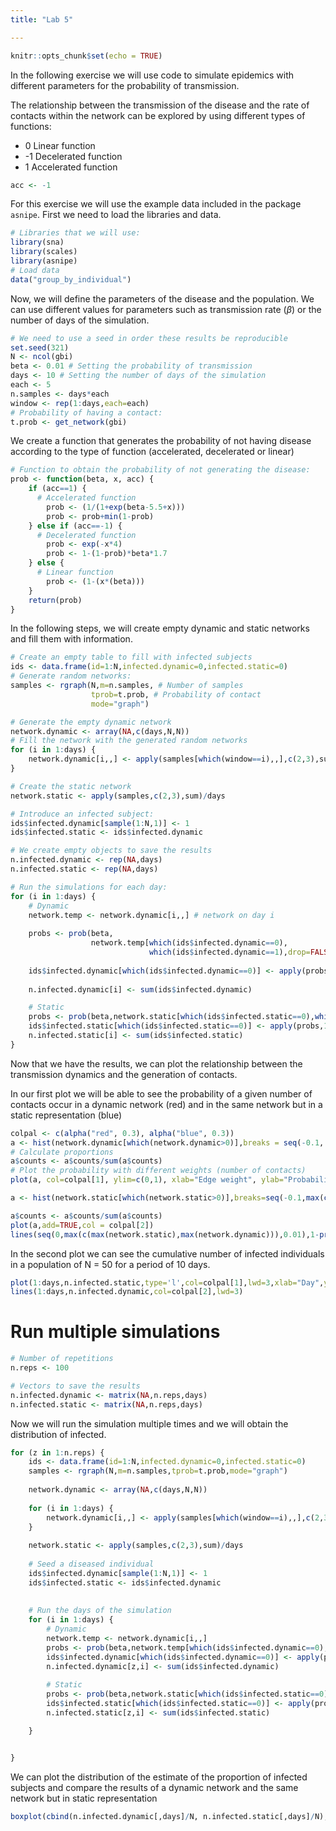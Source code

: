 ```yaml
---
title: "Lab 5"

---
```


```r
knitr::opts_chunk$set(echo = TRUE)
```

In the following exercise we will use code to simulate epidemics with different parameters for the probability of transmission.

The relationship between the transmission of the disease and the rate of contacts within the network can be explored by using different types of functions:

  - 0 Linear function
  - -1 Decelerated function
  - 1 Accelerated function
    
    
```r
acc <- -1
```

For this exercise we will use the example data included in the package `asnipe`. First we need to load the libraries and data. 

```r
# Libraries that we will use:
library(sna)
library(scales)
library(asnipe)
# Load data
data("group_by_individual")
```

Now, we will define the parameters of the disease and the population. We can use different values for parameters such as transmission rate ($\beta$) or the number of days of the simulation.

```r
# We need to use a seed in order these results be reproducible
set.seed(321)
N <- ncol(gbi)
beta <- 0.01 # Setting the probability of transmission
days <- 10 # Setting the number of days of the simulation
each <- 5
n.samples <- days*each
window <- rep(1:days,each=each)
# Probability of having a contact:
t.prob <- get_network(gbi)
```

We create a function that generates the probability of not having disease according to the type of function (accelerated, decelerated or linear)

```r
# Function to obtain the probability of not generating the disease:
prob <- function(beta, x, acc) {
    if (acc==1) { 
      # Accelerated function
        prob <- (1/(1+exp(beta-5.5+x)))
        prob <- prob+min(1-prob)
    } else if (acc==-1) {
      # Decelerated function
        prob <- exp(-x*4)
        prob <- 1-(1-prob)*beta*1.7
    } else {
      # Linear function
        prob <- (1-(x*(beta)))
    }
    return(prob)
}
```

In the following steps, we will create empty dynamic and static networks and fill them with information.

```r
# Create an empty table to fill with infected subjects
ids <- data.frame(id=1:N,infected.dynamic=0,infected.static=0)
# Generate random networks:
samples <- rgraph(N,m=n.samples, # Number of samples
                  tprob=t.prob, # Probability of contact
                  mode="graph")
```

```r
# Generate the empty dynamic network
network.dynamic <- array(NA,c(days,N,N))
# Fill the network with the generated random networks 
for (i in 1:days) {
    network.dynamic[i,,] <- apply(samples[which(window==i),,],c(2,3),sum)
}
```

```r
# Create the static network
network.static <- apply(samples,c(2,3),sum)/days
```

```r
# Introduce an infected subject:
ids$infected.dynamic[sample(1:N,1)] <- 1
ids$infected.static <- ids$infected.dynamic

# We create empty objects to save the results
n.infected.dynamic <- rep(NA,days)
n.infected.static <- rep(NA,days)
```

```r
# Run the simulations for each day:
for (i in 1:days) {
    # Dynamic
    network.temp <- network.dynamic[i,,] # network on day i
    
    probs <- prob(beta,
                  network.temp[which(ids$infected.dynamic==0),
                               which(ids$infected.dynamic==1),drop=FALSE], acc)
    
    ids$infected.dynamic[which(ids$infected.dynamic==0)] <- apply(probs,1,function(x) { as.numeric(sum(sapply(x,function(y) { sample(c(0,1),1,prob=c(y,1-y))}))>0) })
    
    n.infected.dynamic[i] <- sum(ids$infected.dynamic)

    # Static
    probs <- prob(beta,network.static[which(ids$infected.static==0),which(ids$infected.static==1),drop=FALSE], acc)
    ids$infected.static[which(ids$infected.static==0)] <- apply(probs,1,function(x) { as.numeric(sum(sapply(x,function(y) { sample(c(0,1),1,prob=c(y,1-y))}))>0) })
    n.infected.static[i] <- sum(ids$infected.static)
}
```

Now that we have the results, we can plot the relationship between the transmission dynamics and the generation of contacts.

In our first plot we will be able to see the probability of a given number of contacts occur in a dynamic network (red) and in the same network but in a static representation (blue)

```r
colpal <- c(alpha("red", 0.3), alpha("blue", 0.3))
a <- hist(network.dynamic[which(network.dynamic>0)],breaks = seq(-0.1, max(c(max(network.static), max(network.dynamic))) + 0.1, 0.2), plot=FALSE)
# Calculate proportions
a$counts <- a$counts/sum(a$counts)
# Plot the probability with different weights (number of contacts)
plot(a, col=colpal[1], ylim=c(0,1), xlab="Edge weight", ylab="Probability",main=NA)

a <- hist(network.static[which(network.static>0)],breaks=seq(-0.1,max(c(max(network.static),max(network.dynamic)))+0.1,0.2),plot=FALSE)

a$counts <- a$counts/sum(a$counts)
plot(a,add=TRUE,col = colpal[2])
lines(seq(0,max(c(max(network.static),max(network.dynamic))),0.01),1-prob(beta,seq(0,max(c(max(network.static),max(network.dynamic))),0.01),acc),lwd=3)
```

In the second plot we can see the cumulative number of infected individuals in a population of N = 50 for a period of 10 days.

```r
plot(1:days,n.infected.static,type='l',col=colpal[1],lwd=3,xlab="Day",ylab="Number infected",ylim=c(0,max(c(n.infected.dynamic,n.infected.static))))
lines(1:days,n.infected.dynamic,col=colpal[2],lwd=3)
```

# Run multiple simulations

```r
# Number of repetitions
n.reps <- 100

# Vectors to save the results
n.infected.dynamic <- matrix(NA,n.reps,days)
n.infected.static <- matrix(NA,n.reps,days)
```

Now we will run the simulation multiple times and we will obtain the distribution of infected.

```r
for (z in 1:n.reps) {
    ids <- data.frame(id=1:N,infected.dynamic=0,infected.static=0)
    samples <- rgraph(N,m=n.samples,tprob=t.prob,mode="graph")
    
    network.dynamic <- array(NA,c(days,N,N))
    
    for (i in 1:days) {
        network.dynamic[i,,] <- apply(samples[which(window==i),,],c(2,3),sum)
    }   
    
    network.static <- apply(samples,c(2,3),sum)/days
    
    # Seed a diseased individual
    ids$infected.dynamic[sample(1:N,1)] <- 1
    ids$infected.static <- ids$infected.dynamic
    
    
    # Run the days of the simulation
    for (i in 1:days) {
        # Dynamic
        network.temp <- network.dynamic[i,,]
        probs <- prob(beta,network.temp[which(ids$infected.dynamic==0),which(ids$infected.dynamic==1),drop=FALSE], acc)
        ids$infected.dynamic[which(ids$infected.dynamic==0)] <- apply(probs,1,function(x) { as.numeric(sum(sapply(x,function(y) { sample(c(0,1),1,prob=c(y,1-y))}))>0) })
        n.infected.dynamic[z,i] <- sum(ids$infected.dynamic)
    
        # Static
        probs <- prob(beta,network.static[which(ids$infected.static==0),which(ids$infected.static==1),drop=FALSE], acc)
        ids$infected.static[which(ids$infected.static==0)] <- apply(probs,1,function(x) { as.numeric(sum(sapply(x,function(y) { sample(c(0,1),1,prob=c(y,1-y))}))>0) })
        n.infected.static[z,i] <- sum(ids$infected.static)

    }


}
```

We can plot the distribution of the estimate of the proportion of infected subjects and compare the results of a dynamic network and the same network but in static representation

```r
boxplot(cbind(n.infected.dynamic[,days]/N, n.infected.static[,days]/N), col=c(colpal[1],colpal[2]),names=c("Dynamic","Static"), ylab="Proportion infected")
```

